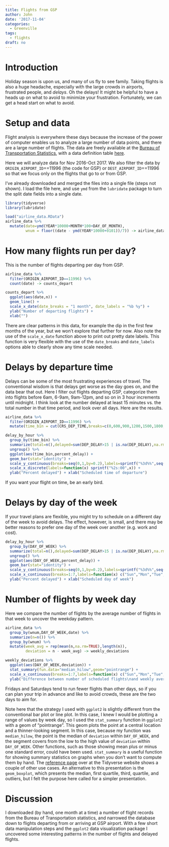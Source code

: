 ```yaml
---
title: Flights from GSP
author: John
date: '2017-11-04'
categories:
  - Greenville
tags:
  - flights
draft: no
---
```


# Introduction

Holiday season is upon us, and many of us fly to see family. Taking flights is also a huge headache, especially with the large crowds in airports, frustrated people, and *delays*. Oh the delays! It might be helpful to have a heads up on what to avoid to minimize your frustration. Fortunately, we can get a head start on what to avoid.

<!--more-->

# Setup and data

Flight analysis is everywhere these days because the increase of the power of computer enables us to analyze a large number of data points, and there are a large number of flights. The data are freely available at the [Bureau of Transportation Statistics](https://www.transtats.bts.gov/Tables.asp?DB_ID=120), with a data definition table [here](https://www.transtats.bts.gov/DatabaseInfo.asp?DB_ID=120&Link=0).

Here we will analyze data for Nov 2016-Oct 2017. We also filter the data by `ORIGIN_AIRPORT_ID`==11996 (the code for GSP) or `DEST_AIRPORT_ID`==11996 so that we focus only on the flights that go to or from GSP.

I've already downloaded and merged the files into a single file (steps not shown). I load the file here, and use `ymd` from the `lubridate` package to turn the split date fields into a single date.

```r
library(tidyverse)
library(lubridate)
```

```r

load("airline_data.RData")
airline_data %>% 
  mutate(date=ymd(YEAR*10000+MONTH*100+DAY_OF_MONTH),
         wnum = floor((date - ymd(YEAR*10000+0101))/7)) -> airline_data

```

# How many flights run per day?

This is the number of flights departing per day from GSP.

```r
airline_data %>% 
  filter(ORIGIN_AIRPORT_ID==11996) %>% 
  count(date) -> counts_depart

counts_depart %>% 
  ggplot(aes(date,n)) +
  geom_line() +
  scale_x_date(date_breaks = "1 month", date_labels = "%b %y") +
  ylab("Number of departing flights") +
  xlab("")

```

There are clear patterns in this data, for example the dip in the first few months of the year, but we won't explore that further for now. Also note the use of the `scale_x_date` function above to print out pretty date labels. This function is very flexible with the use of the `date_breaks` and `date_labels` options able to clearly show any time scale needed.

# Delays by departure time

Delays can be some of the most frustrating experiences of travel. The conventional wisdom is that delays get worse as the day goes on, and the data bear that out. Here I filter out flights departing GSP, categorize them into flights before 6am, 6-9am, 9am-12pm, and so on in 3 hour increments until midnight. I think look at the number delayed at least 15 minutes vs. the total number in that time period, and look over all days. Here are the results.

```r
airline_data %>% 
  filter(ORIGIN_AIRPORT_ID==11996) %>% 
  mutate(time_bin = cut(CRS_DEP_TIME,breaks=c(0,600,900,1200,1500,1800,2100,2400),labels=c("6","9","12","15","18","21","24"),right=TRUE,ordered_result = TRUE)) -> delay_by_hour

delay_by_hour %>% 
  group_by(time_bin) %>% 
  summarize(total=n(),delayed=sum(DEP_DELAY>15 | is.na(DEP_DELAY),na.rm=TRUE),percent_delay = delayed/total) %>% 
  ungroup() %>% 
  ggplot(aes(time_bin,percent_delay)) +
  geom_bar(stat="identity") +
  scale_y_continuous(breaks=seq(0,1,by=0.2),labels=sprintf("%3d%%",seq(0,100,by=20))) +
  scale_x_discrete(labels=function(x) sprintf("%2s:00",x)) +
  ylab("Percent delayed") + xlab("Scheduled time of departure")

```

If you want your flight on time, be an early bird.

# Delays by day of the week

If your travel plans are flexible, you might try to schedule on a different day of the week to avoid delays. The effect, however, is small, and there may be better reasons to prefer one day of the week over another (e.g. work and cost).

```r
delay_by_hour %>% 
  group_by(DAY_OF_WEEK) %>% 
  summarize(total=n(),delayed=sum(DEP_DELAY>15 | is.na(DEP_DELAY),na.rm=TRUE),percent_delay = delayed/total) %>% 
  ungroup() %>% 
  ggplot(aes(DAY_OF_WEEK,percent_delay)) +
  geom_bar(stat="identity") +
  scale_y_continuous(breaks=seq(0,1,by=0.2),labels=sprintf("%3d%%",seq(0,100,by=20))) +
  scale_x_continuous(breaks=1:7,labels=function(x) c("Sun","Mon","Tue","Wed","Thu","Fri","Sat","Sun")[x]) +
  ylab("Percent delayed") + xlab("Scheduled day of week")

```

# Number of flights by week day

Here we compare the number of flights by the average number of flights in that week to uncover the weekday pattern.

```r
airline_data %>% 
  group_by(wnum,DAY_OF_WEEK,date) %>% 
  summarize(n=n()) %>% 
  group_by(wnum) %>% 
  mutate(week_avg = rep(mean(n,na.rm=TRUE),length(n)),
         deviation = n - week_avg) -> weekly_deviations

weekly_deviations %>% 
  ggplot(aes(DAY_OF_WEEK,deviation)) +
  stat_summary(fun.data="median_hilow",geom="pointrange") +
  scale_x_continuous(breaks=1:7,labels=function(x) c("Sun","Mon","Tue","Wed","Thu","Fri","Sat","Sun")[x]) +
  ylab("Difference between number of scheduled flights\nand weekly average") + xlab("")

```

Fridays and Saturdays tend to run fewer flights than other days, so if you can plan your trip in advance and like to avoid crowds, these are the two days to aim for.

Note here that the strategy I used with `ggplot2` is slightly different from the conventional bar plot or line plot. In this case, I knew I would be plotting a range of values by week day, so I used the `stat_summary` function in `ggplot2` with a geom of "pointrange". This geom plots the point at a central location and a thinner-looking segment. In this case, because my function was `median_hilow`, the point is the median of `deviation` within `DAY_OF_WEEK`, and the segment covers from the low to the high value of `deviation` within `DAY_OF_WEEK`. Other functions, such as those showing mean plus or minus one standard error, could have been used. `stat_summary` is a useful function for showing summary statistics on graphs when you don't want to compute them by hand. The [reference page](http://ggplot2.tidyverse.org/reference/stat_summary.html) over at the Tidyverse website shows a couple of other use cases. An alternative to this presentation is the `geom_boxplot`, which presents the median, first quartile, third, quartile, and outliers, but I felt the purpose here called for a simpler presentation.

# Discussion

I downloaded (by hand, one month at a time) a number of flight records from the Bureau of Transportation statistics, and narrowed the database down to flights departing from or arriving at GSP airport. With a few short data manipulation steps and the `ggplot2` data visualization package I uncovered some interesting patterns in the number of flights and delayed flights.